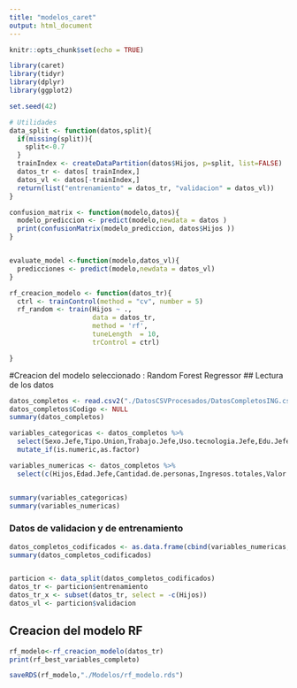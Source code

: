 ```yaml
---
title: "modelos_caret"
output: html_document
---
```


```r
knitr::opts_chunk$set(echo = TRUE)
```

```r
library(caret)
library(tidyr)
library(dplyr)
library(ggplot2)

set.seed(42)

# Utilidades
data_split <- function(datos,split){
  if(missing(split)){
    split<-0.7
  }
  trainIndex <- createDataPartition(datos$Hijos, p=split, list=FALSE)
  datos_tr <- datos[ trainIndex,]
  datos_vl <- datos[-trainIndex,]
  return(list("entrenamiento" = datos_tr, "validacion" = datos_vl))
}

confusion_matrix <- function(modelo,datos){
  modelo_prediccion <- predict(modelo,newdata = datos )
  print(confusionMatrix(modelo_prediccion, datos$Hijos ))
}


evaluate_model <-function(modelo,datos_vl){
  predicciones <- predict(modelo,newdata = datos_vl)
}

rf_creacion_modelo <- function(datos_tr){
  ctrl <- trainControl(method = "cv", number = 5)
  rf_random <- train(Hijos ~ .,
                     data = datos_tr,
                     method = 'rf',
                     tuneLength  = 10, 
                     trControl = ctrl)

}

```

#Creacion del modelo seleccionado : Random Forest Regressor
## Lectura de los datos


```r
datos_completos <- read.csv2("./DatosCSVProcesados/DatosCompletosING.csv")
datos_completos$Codigo <- NULL
summary(datos_completos)

```

```r
variables_categoricas <- datos_completos %>% 
  select(Sexo.Jefe,Tipo.Union,Trabajo.Jefe,Uso.tecnologia.Jefe,Edu.Jefe) %>% 
  mutate_if(is.numeric,as.factor)

variables_numericas <- datos_completos %>% 
  select(c(Hijos,Edad.Jefe,Cantidad.de.personas,Ingresos.totales,Valor.Electricidad))


summary(variables_categoricas)
summary(variables_numericas)
```


### Datos de validacion y de entrenamiento
```r
datos_completos_codificados <- as.data.frame(cbind(variables_numericas,variables_categoricas))
summary(datos_completos_codificados)


particion <- data_split(datos_completos_codificados)
datos_tr <- particion$entrenamiento
datos_tr_x <- subset(datos_tr, select = -c(Hijos))
datos_vl <- particion$validacion
```



## Creacion del modelo RF

```r
rf_modelo<-rf_creacion_modelo(datos_tr)
print(rf_best_variables_completo)
```












```r
saveRDS(rf_modelo,"./Modelos/rf_modelo.rds")
```


